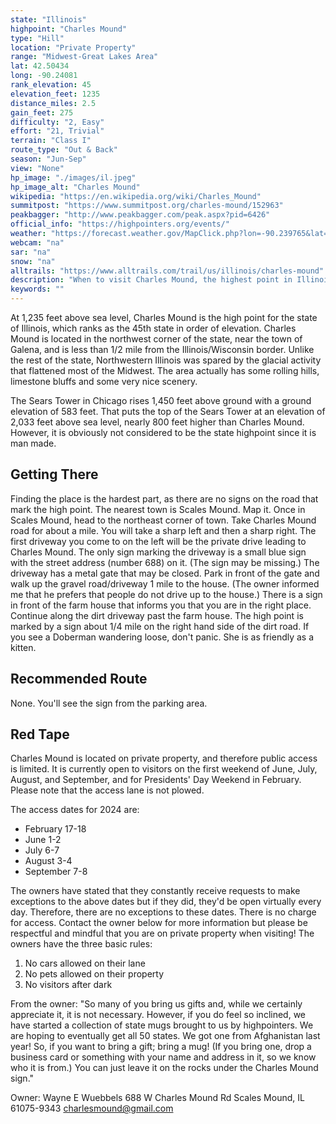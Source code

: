 ```yaml
---
state: "Illinois"
highpoint: "Charles Mound"
type: "Hill"
location: "Private Property"
range: "Midwest-Great Lakes Area"
lat: 42.50434
long: -90.24081
rank_elevation: 45
elevation_feet: 1235
distance_miles: 2.5
gain_feet: 275
difficulty: "2, Easy"
effort: "21, Trivial"
terrain: "Class I"
route_type: "Out & Back"
season: "Jun-Sep"
view: "None"
hp_image: "./images/il.jpeg"
hp_image_alt: "Charles Mound"
wikipedia: "https://en.wikipedia.org/wiki/Charles_Mound"
summitpost: "https://www.summitpost.org/charles-mound/152963"
peakbagger: "http://www.peakbagger.com/peak.aspx?pid=6426"
official_info: "https://highpointers.org/events/"
weather: "https://forecast.weather.gov/MapClick.php?lon=-90.239765&lat=42.504146"
webcam: "na"
sar: "na"
snow: "na"
alltrails: "https://www.alltrails.com/trail/us/illinois/charles-mound"
description: "When to visit Charles Mound, the highest point in Illinois. This guide provides the access dates for the Illinois highpoint."
keywords: ""
---
```


At 1,235 feet above sea level, Charles Mound is the high point for the state of Illinois, which ranks as the 45th state in order of elevation. Charles Mound is located in the northwest corner of the state, near the town of Galena, and is less than 1/2 mile from the Illinois/Wisconsin border. Unlike the rest of the state, Northwestern Illinois was spared by the glacial activity that flattened most of the Midwest. The area actually has some rolling hills, limestone bluffs and some very nice scenery.

The Sears Tower in Chicago rises 1,450 feet above ground with a ground elevation of 583 feet. That puts the top of the Sears Tower at an elevation of 2,033 feet above sea level, nearly 800 feet higher than Charles Mound. However, it is obviously not considered to be the state highpoint since it is man made.

## Getting There
Finding the place is the hardest part, as there are no signs on the road that mark the high point. The nearest town is Scales Mound. Map it. Once in Scales Mound, head to the northeast corner of town. Take Charles Mound road for about a mile. You will take a sharp left and then a sharp right. The first driveway you come to on the left will be the private drive leading to Charles Mound. The only sign marking the driveway is a small blue sign with the street address (number 688) on it. (The sign may be missing.) The driveway has a metal gate that may be closed. Park in front of the gate and walk up the gravel road/driveway 1 mile to the house. (The owner informed me that he prefers that people do not drive up to the house.) There is a sign in front of the farm house that informs you that you are in the right place. Continue along the dirt driveway past the farm house. The high point is marked by a sign about 1/4 mile on the right hand side of the dirt road. If you see a Doberman wandering loose, don't panic. She is as friendly as a kitten.

## Recommended Route
None. You'll see the sign from the parking area.

## Red Tape
Charles Mound is located on private property, and therefore public access is limited. It is currently open to visitors on the first weekend of June, July, August, and September, and for Presidents' Day Weekend in February. Please note that the access lane is not plowed.

The access dates for 2024 are:
- February 17-18
- June 1-2
- July 6-7
- August 3-4
- September 7-8

The owners have stated that they constantly receive requests to make exceptions to the above dates but if they did, they'd be open virtually every day. Therefore, there are no exceptions to these dates. There is no charge for access. Contact the owner below for more information but please be respectful and mindful that you are on private property when visiting! The owners have the three basic rules:
1. No cars allowed on their lane
2. No pets allowed on their property
3. No visitors after dark

From the owner: "So many of you bring us gifts and, while we certainly appreciate it, it is not necessary. However, if you do feel so inclined, we have started a collection of state mugs brought to us by highpointers. We are hoping to eventually get all 50 states. We got one from Afghanistan last year! So, if you want to bring a gift; bring a mug! (If you bring one, drop a business card or something with your name and address in it, so we know who it is from.) You can just leave it on the rocks under the Charles Mound sign."

Owner: Wayne E Wuebbels 688 W Charles Mound Rd Scales Mound, IL 61075-9343 charlesmound@gmail.com
